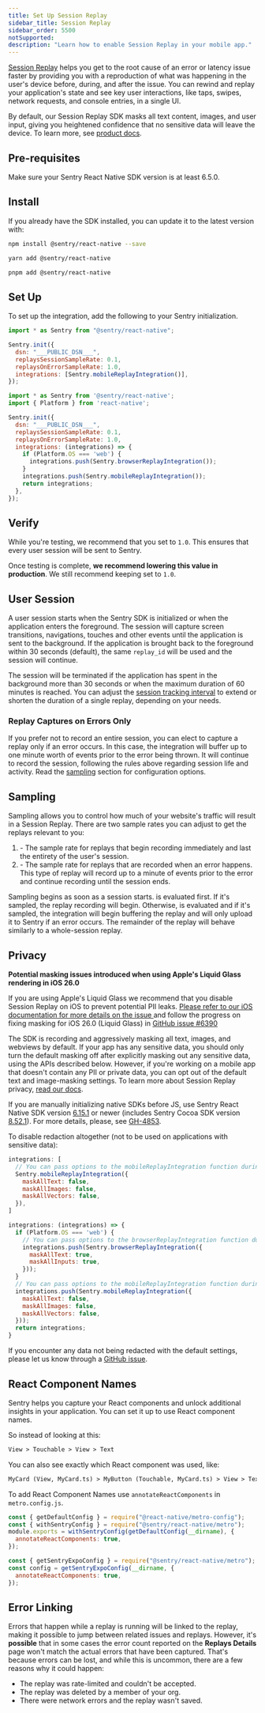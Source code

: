 ```yaml
---
title: Set Up Session Replay
sidebar_title: Session Replay
sidebar_order: 5500
notSupported:
description: "Learn how to enable Session Replay in your mobile app."
---
```


[Session Replay](/product/explore/session-replay/) helps you get to the root cause of an error or latency issue faster by providing you with a reproduction of what was happening in the user's device before, during, and after the issue. You can rewind and replay your application's state and see key user interactions, like taps, swipes, network requests, and console entries, in a single UI.

By default, our Session Replay SDK masks all text content, images, and user input, giving you heightened confidence that no sensitive data will leave the device. To learn more, see [product docs](/product/explore/session-replay/).

## Pre-requisites

Make sure your Sentry React Native SDK version is at least 6.5.0.

## Install

If you already have the SDK installed, you can update it to the latest version with:

```bash {tabTitle:npm}
npm install @sentry/react-native --save
```

```bash {tabTitle:yarn}
yarn add @sentry/react-native
```

```bash {tabTitle:pnpm}
pnpm add @sentry/react-native
```

## Set Up

To set up the integration, add the following to your Sentry initialization.

```javascript {tabTitle:Mobile}
import * as Sentry from "@sentry/react-native";

Sentry.init({
  dsn: "___PUBLIC_DSN___",
  replaysSessionSampleRate: 0.1,
  replaysOnErrorSampleRate: 1.0,
  integrations: [Sentry.mobileReplayIntegration()],
});
```

```javascript {tabTitle:Browser}
import * as Sentry from '@sentry/react-native';
import { Platform } from 'react-native';

Sentry.init({
  dsn: "___PUBLIC_DSN___",
  replaysSessionSampleRate: 0.1,
  replaysOnErrorSampleRate: 1.0,
  integrations: (integrations) => {
    if (Platform.OS === 'web') {
      integrations.push(Sentry.browserReplayIntegration());
    }
    integrations.push(Sentry.mobileReplayIntegration());
    return integrations;
  },
});
```

## Verify

While you're testing, we recommend that you set <PlatformIdentifier name="replays-session-sample-rate" /> to `1.0`. This ensures that every user session will be sent to Sentry.

Once testing is complete, **we recommend lowering this value in production**. We still recommend keeping <PlatformIdentifier name="replays-on-error-sample-rate" /> set to `1.0`.

## User Session

A user session starts when the Sentry SDK is initialized or when the application enters the foreground. The session will capture screen transitions, navigations, touches and other events until the application is sent to the background. If the application is brought back to the foreground within 30 seconds (default), the same `replay_id` will be used and the session will continue.

The session will be terminated if the application has spent in the background more than 30 seconds or when the maximum duration of 60 minutes is reached. You can adjust the [session tracking interval](/platforms/react-native/configuration/releases/#sessions) to extend or shorten the duration of a single replay, depending on your needs.

### Replay Captures on Errors Only

If you prefer not to record an entire session, you can elect to capture a replay only if an error occurs. In this case, the integration will buffer up to one minute worth of events prior to the error being thrown. It will continue to record the session, following the rules above regarding session life and activity. Read the [sampling](#sampling) section for configuration options.

## Sampling

Sampling allows you to control how much of your website's traffic will result in a Session Replay. There are two sample rates you can adjust to get the replays relevant to you:

1. <PlatformIdentifier name="replays-session-sample-rate" /> - The sample rate for
   replays that begin recording immediately and last the entirety of the user's session.
2. <PlatformIdentifier name="replays-on-error-sample-rate" /> - The sample rate for
   replays that are recorded when an error happens. This type of replay will record
   up to a minute of events prior to the error and continue recording until the session
   ends.

Sampling begins as soon as a session starts. <PlatformIdentifier name="replays-session-sample-rate" /> is evaluated first. If it's sampled, the replay recording will begin. Otherwise, <PlatformIdentifier name="replays-on-error-sample-rate" /> is evaluated and if it's sampled, the integration will begin buffering the replay and will only upload it to Sentry if an error occurs. The remainder of the replay will behave similarly to a whole-session replay.

## Privacy

<Alert level="warning">

<strong>Potential masking issues introduced when using Apple's Liquid Glass rendering in iOS 26.0</strong>

If you are using Apple's Liquid Glass we recommend that you disable Session Replay on iOS to prevent potential PII leaks. [Please refer to our iOS documentation for more details on the issue ](/platforms/apple/guides/ios/session-replay/) and follow the progress on fixing masking for iOS 26.0 (Liquid Glass) in <a href="https://github.com/getsentry/sentry-cocoa/issues/6390">GitHub issue #6390</a>

</Alert>

The SDK is recording and aggressively masking all text, images, and webviews by default. If your app has any sensitive data, you should only turn the default masking off after explicitly masking out any sensitive data, using the APIs described below.
However, if you're working on a mobile app that doesn't contain any PII or private data, you can opt out of the default text and image-masking settings. To learn more about Session Replay privacy, [read our docs](/platforms/react-native/session-replay/privacy/).


<Alert level="warning">

If you are manually initializing native SDKs before JS, use Sentry React Native SDK version [6.15.1](https://github.com/getsentry/sentry-react-native/releases/tag/6.15.1) or newer (includes Sentry Cocoa SDK version [8.52.1](https://github.com/getsentry/sentry-cocoa/releases/tag/8.52.1)). For more details, please, see [GH-4853](https://github.com/getsentry/sentry-react-native/issues/4853).

</Alert>

To disable redaction altogether (not to be used on applications with sensitive data):

```javascript {tabTitle:Mobile}
integrations: [
  // You can pass options to the mobileReplayIntegration function during init:
  Sentry.mobileReplayIntegration({
    maskAllText: false,
    maskAllImages: false,
    maskAllVectors: false,
  }),
]
```

```javascript {tabTitle:Browser}
integrations: (integrations) => {
  if (Platform.OS === 'web') {
    // You can pass options to the browserReplayIntegration function during init:
    integrations.push(Sentry.browserReplayIntegration({
      maskAllText: true,
      maskAllInputs: true,
    }));
  }
  // You can pass options to the mobileReplayIntegration function during init:
  integrations.push(Sentry.mobileReplayIntegration({
    maskAllText: false,
    maskAllImages: false,
    maskAllVectors: false,
  }));
  return integrations;
}
```

<Alert>

If you encounter any data not being redacted with the default settings, please let us know through a [GitHub issue](https://github.com/getsentry/sentry-react-native/issues/new?assignees=&labels=Platform%3A+React-Native%2CType%3A+%F0%9F%AA%B2+Bug&projects=&template=BUG_REPORT.md).

</Alert>

## React Component Names

Sentry helps you capture your React components and unlock additional insights in your application. You can set it up to use React component names.

So instead of looking at this:

```html {tabTitle:Generic Components}
View > Touchable > View > Text
```

You can also see exactly which React component was used, like:

```html {tabTitle:React Components}
MyCard (View, MyCard.ts) > MyButton (Touchable, MyCard.ts) > View > Text
```

To add React Component Names use `annotateReactComponents` in `metro.config.js`.

```js {tabTitle: React Native}
const { getDefaultConfig } = require("@react-native/metro-config");
const { withSentryConfig } = require("@sentry/react-native/metro");
module.exports = withSentryConfig(getDefaultConfig(__dirname), {
  annotateReactComponents: true,
});
```

```js {tabTitle: Expo}
const { getSentryExpoConfig } = require("@sentry/react-native/metro");
const config = getSentryExpoConfig(__dirname, {
  annotateReactComponents: true,
});
```

## Error Linking

Errors that happen while a replay is running will be linked to the replay, making it possible to jump between related issues and replays. However, it's **possible** that in some cases the error count reported on the **Replays Details** page won't match the actual errors that have been captured. That's because errors can be lost, and while this is uncommon, there are a few reasons why it could happen:

- The replay was rate-limited and couldn't be accepted.
- The replay was deleted by a member of your org.
- There were network errors and the replay wasn't saved.
